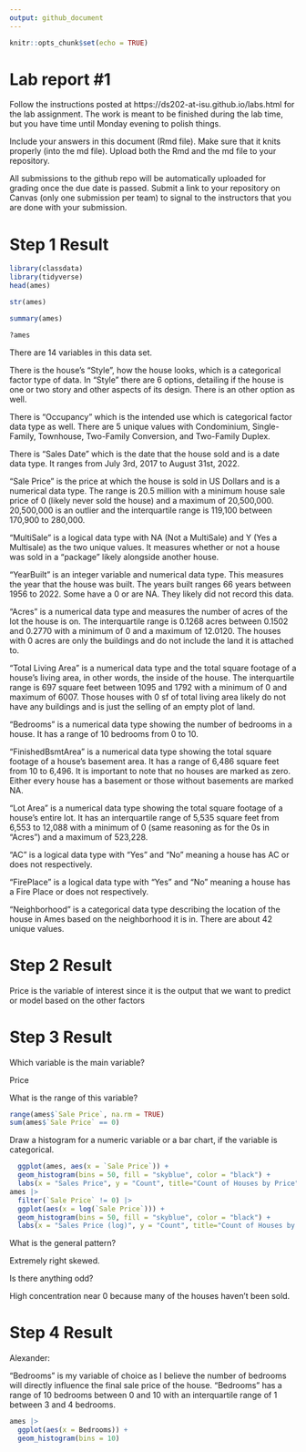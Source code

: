 ```yaml
---
output: github_document
---
```


<!-- README.md is generated from README.Rmd. Please edit the README.Rmd file -->


```r
knitr::opts_chunk$set(echo = TRUE)
```

# Lab report #1

Follow the instructions posted at https://ds202-at-isu.github.io/labs.html for the lab assignment. The work is meant to be finished during the lab time, but you have time until Monday evening to polish things.

Include your answers in this document (Rmd file). Make sure that it knits properly (into the md file). Upload both the Rmd and the md file to your repository.  

All submissions to the github repo will be automatically uploaded for grading once the due date is passed.
Submit a link to your repository on Canvas (only one submission per team) to signal to the instructors that you are done with your submission.

# Step 1 Result

```r
library(classdata)
library(tidyverse)
head(ames)
```

```r
str(ames)
```

```r
summary(ames)
```

```r
?ames
```
There are 14 variables in this data set.

There is the house's "Style", how the house looks, which is a categorical factor type of data. In "Style" there are 6 options, detailing if the house is one or two story and other aspects of its design. There is an other option as well. 

There is "Occupancy" which is the intended use which is categorical factor data type as well. There are 5 unique values with Condominium, Single-Family, Townhouse, Two-Family Conversion, and Two-Family Duplex.

There is "Sales Date" which is the date that the house sold and is a date data type. It ranges from July 3rd, 2017 to August 31st, 2022.

"Sale Price" is the price at which the house is sold in US Dollars and is a numerical data type. The range is 20.5 million with a minimum house sale price of 0 (likely never sold the house) and a maximum of 20,500,000. 20,500,000 is an outlier and the interquartile range is 119,100 between 170,900 to 280,000.

"MultiSale" is a logical data type with NA (Not a MultiSale) and Y (Yes a Multisale) as the two unique values. It measures whether or not a house was sold in a "package" likely alongside another house.

"YearBuilt" is an integer variable and numerical data type. This measures the year that the house was built. The years built ranges 66 years between 1956 to 2022. Some have a 0 or are NA. They likely did not record this data.

"Acres" is a numerical data type and measures the number of acres of the lot the house is on. The interquartile range is 0.1268 acres between 0.1502 and 0.2770 with a minimum of 0 and a maximum of 12.0120. The houses with 0 acres are only the buildings and do not include the land it is attached to. 

"Total Living Area" is a numerical data type and the total square footage of a house's living area, in other words, the inside of the house. The interquartile range is 697 square feet between 1095 and 1792 with a minimum of 0 and maximum of 6007. Those houses with 0 sf of total living area likely do not have any buildings and is just the selling of an empty plot of land.

"Bedrooms" is a numerical data type showing the number of bedrooms in a house. It has a range of 10 bedrooms from 0 to 10. 

"FinishedBsmtArea" is a numerical data type showing the total square footage of a house's basement area. It has a range of 6,486 square feet from 10 to 6,496. It is important to note that no houses are marked as zero. Either every house has a basement or those without basements are marked NA.

"Lot Area" is a numerical data type showing the total square footage of a house's entire lot. It has an interquartile range of 5,535 square feet from 6,553 to 12,088 with a minimum of 0 (same reasoning as for the 0s in "Acres") and a maximum of 523,228.

"AC" is a logical data type with "Yes" and "No" meaning a house has AC or does not respectively.

"FirePlace" is a logical data type with "Yes" and "No" meaning a house has a Fire Place or does not respectively.

"Neighborhood" is a categorical data type describing the location of the house in Ames based on the neighborhood it is in. There are about 42 unique values.


# Step 2 Result
Price is the variable of interest since it is the output that we want to predict or model based on the other factors


# Step 3 Result
Which variable is the main variable?

Price

What is the range of this variable?
```r
range(ames$`Sale Price`, na.rm = TRUE)
sum(ames$`Sale Price` == 0)
```

Draw a histogram for a numeric variable or a bar chart, if the variable is categorical.

```r
  ggplot(ames, aes(x = `Sale Price`)) +
  geom_histogram(bins = 50, fill = "skyblue", color = "black") +
  labs(x = "Sales Price", y = "Count", title="Count of Houses by Price")
ames |>
  filter(`Sale Price` != 0) |>
  ggplot(aes(x = log(`Sale Price`))) +
  geom_histogram(bins = 50, fill = "skyblue", color = "black") +
  labs(x = "Sales Price (log)", y = "Count", title="Count of Houses by Price (log scale)")
```

What is the general pattern?

Extremely right skewed.

Is there anything odd?

High concentration near 0 because many of the houses haven't been sold.

# Step 4 Result

Alexander:

"Bedrooms" is my variable of choice as I believe the number of bedrooms will directly influence the final sale price of the house. "Bedrooms" has a range of 10 bedrooms between 0 and 10 with an interquartile range of 1 between 3 and 4 bedrooms. 

```r
ames |>
  ggplot(aes(x = Bedrooms)) +
  geom_histogram(bins = 10)
```


